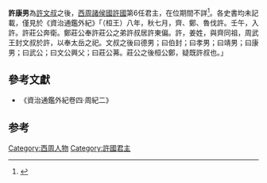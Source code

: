 '''許康男'''為[[許文叔|許文叔]]之後，[[西周|西周]][[諸侯國|諸侯國]][[許國|許國]]第6任君主，在位期間不詳<ref>{{Cite book|title=周代淮河上游诸侯国研究|last=金荣权著|first=|publisher=郑州：河南大学出版社|year=2012.07|isbn=978-7-5649-0686-3|location=|pages=107}}</ref>。各史書均未記載，僅見於《資治通鑑外紀》「（桓王）八年，秋七月，齊、鄭、魯伐許。壬午，入許。許莊公奔衛。鄭莊公奉許莊公之弟許叔居許東偏。許，姜姓，與齊同祖，周武王封文叔於許，以奉太岳之祀。文叔之後曰德男；曰伯封；曰孝男；曰靖男；曰康男；曰武公；曰文公興父；曰莊公茀。莊公之後桓公鄭，疑既許叔也。」

==參考文獻==
*《資治通鑑外紀卷四·周紀二》

==参考==
{{reflist}}
{{start box}}
{{s-before|[[許靖男|許靖男]]}}
{{s-title|[[西周|西周]][[許國|許國]]君主|在位期間？─？}}
{{s-after|[[許武公|許武公]]}}
{{end box}}
{{許國君主}}

[[Category:西周人物|Category:西周人物]]
[[Category:許國君主|Category:許國君主]]
